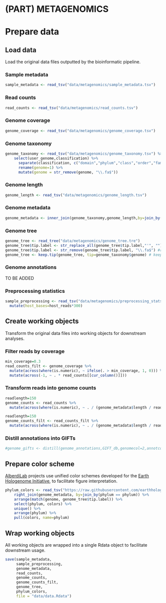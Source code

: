 # (PART) METAGENOMICS {-}
# Prepare data

## Load data

Load the original data files outputted by the bioinformatic pipeline.

### Sample metadata

```r
sample_metadata <- read_tsv("data/metagenomics/sample_metadata.tsv")
```

### Read counts

```r
read_counts <- read_tsv("data/metagenomics/read_counts.tsv")
```

### Genome coverage

```r
genome_coverage <- read_tsv("data/metagenomics/genome_coverage.tsv")
```

### Genome taxonomy

```r
genome_taxonomy <- read_tsv("data/metagenomics/genome_taxonomy.tsv") %>%
    select(user_genome,classification) %>%
      separate(classification, c("domain","phylum","class","order","family","genus","species"),  sep =";") %>%
      rename(genome=1) %>%
      mutate(genome = str_remove(genome, "\\.fa$"))
```

### Genome length

```r
genome_length <- read_tsv("data/metagenomics/genome_length.tsv")
```

### Genome metadata

```r
genome_metadata <- inner_join(genome_taxonomy,genome_length,by=join_by(genome==genome))
```

### Genome tree

```r
genome_tree <- read_tree("data/metagenomics/genome_tree.tre")
genome_tree$tip.label <- str_replace_all(genome_tree$tip.label,"'", "") #remove single quotes in MAG names
genome_tree$tip.label <- str_remove(genome_tree$tip.label, "\\.fa$") #remove .fa suffix
genome_tree <- keep.tip(genome_tree, tip=genome_taxonomy$genome) # keep only MAG tips
```

### Genome annotations

TO BE ADDED

### Preprocessing statistics

```r
sample_preprocessing <- read_tsv("data/metagenomics/preprocessing_stats.tsv") %>%
  mutate(host_bases=host_reads*300)
```

## Create working objects

Transform the original data files into working objects for downstream analyses.

### Filter reads by coverage

```r
min_coverage=0.3
read_counts_filt <- genome_coverage %>%
  mutate(across(where(is.numeric), ~ ifelse(. > min_coverage, 1, 0))) %>%
  mutate(across(-1, ~ . * read_counts[[cur_column()]])) 
```

### Transform reads into genome counts

```r
readlength=150
genome_counts <- read_counts %>%
  mutate(across(where(is.numeric), ~ . / (genome_metadata$length / readlength) ))
```

```r
readlength=150
genome_counts_filt <- read_counts_filt %>%
  mutate(across(where(is.numeric), ~ . / (genome_metadata$length / readlength) ))
```

### Distill annotations into GIFTs 

```r
#genome_gifts <- distill(genome_annotations,GIFT_db,genomecol=2,annotcol=c(9,10,19), verbosity=F)
```

## Prepare color scheme

[AlberdiLab](www.alberdilab.dk) projects use unified color schemes developed for the [Earth Hologenome Initiative](www.earthhologenome.org), to facilitate figure interpretation.

```r
phylum_colors <- read_tsv("https://raw.githubusercontent.com/earthhologenome/EHI_taxonomy_colour/main/ehi_phylum_colors.tsv") %>%
    right_join(genome_metadata, by=join_by(phylum == phylum)) %>%
    arrange(match(genome, genome_tree$tip.label)) %>%
    select(phylum, colors) %>% 
    unique() %>%
    arrange(phylum) %>%
    pull(colors, name=phylum)
```

## Wrap working objects

All working objects are wrapped into a single Rdata object to facilitate downstream usage.

```r
save(sample_metadata, 
     sample_preprocessing,
     genome_metadata, 
     read_counts, 
     genome_counts, 
     genome_counts_filt, 
     genome_tree,
     phylum_colors,
     file = "data/data.Rdata")
```
